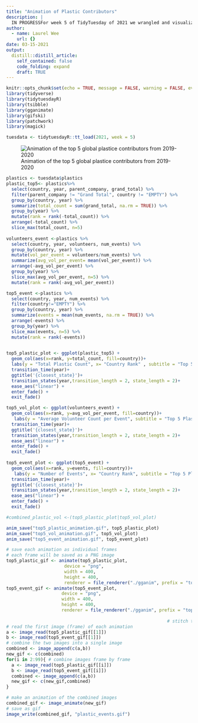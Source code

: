 ```yaml
---
title: "Animation of Plastic Contributors"
description: |
  IN PROGRESSFor week 5 of TidyTuesday of 2021 we wrangled and visualized Global Plastics Data. I chose to compare the total plastic counts of the top 5 contributors in 2019 and 2020.
author:
  - name: Laurel Wee
    url: {}
date: 03-15-2021
output:
  distill::distill_article:
    self_contained: false
    code_folding: expand
    draft: TRUE
---
```



```r
knitr::opts_chunk$set(echo = TRUE, message = FALSE, warning = FALSE, eval = FALSE)
library(tidyverse)
library(tidytuesdayR)
library(tsibble)
library(gganimate)
library(gifski)
library(patchwork)
library(magick)

```
```r
tuesdata <- tidytuesdayR::tt_load(2021, week = 5)
```

![Animation of the top 5 global plastice contributors from 2019-2020]( https://github.com/laurelwee/244-a2-task-2-3/blob/main/top5_plastic_animation.gif)

```r
plastics <- tuesdata$plastics 
plastic_top5<- plastics%>% 
  select(country, year, parent_company, grand_total) %>% 
  filter(parent_company != "Grand Total", country != "EMPTY") %>% 
  group_by(country, year) %>% 
  summarize(total_count = sum(grand_total, na.rm = TRUE)) %>% 
  group_by(year) %>% 
  mutate(rank = rank(-total_count)) %>% 
  arrange(-total_count) %>% 
  slice_max(total_count, n=5)
  
volunteers_event <-plastics %>% 
  select(country, year, volunteers, num_events) %>% 
  group_by(country, year) %>% 
  mutate(vol_per_event = volunteers/num_events) %>%
  summarize(avg_vol_per_event= mean(vol_per_event)) %>% 
  arrange(-avg_vol_per_event) %>%
  group_by(year) %>% 
  slice_max(avg_vol_per_event, n=5) %>% 
  mutate(rank = rank(-avg_vol_per_event))

top5_event <-plastics %>% 
  select(country, year, num_events) %>% 
  filter(country!="EMPTY") %>% 
  group_by(country, year) %>% 
  summarize(events = mean(num_events, na.rm = TRUE)) %>% 
  arrange(-events) %>%
  group_by(year) %>% 
  slice_max(events, n=5) %>% 
  mutate(rank = rank(-events))
  
```
```r
  
top5_plastic_plot <- ggplot(plastic_top5) +
  geom_col(aes(x=rank, y=total_count, fill=country))+
  labs(y = "Total Plastic Count", x= "Country Rank" , subtitle = "Top 5 Plastic Contributors from 2019-2020")+
  transition_time(year)+
  ggtitle('{closest_state}')+
  transition_states(year,transition_length = 2, state_length = 2)+
  ease_aes("linear") +
  enter_fade() +
  exit_fade()

top5_vol_plot <- ggplot(volunteers_event) +
  geom_col(aes(x=rank, y=avg_vol_per_event, fill=country))+
   labs(y = "Average Volunteer Count per Event", subtitle = "Top 5 Plastic Contributors from 2019-2020")+
  transition_time(year)+
  ggtitle('{closest_state}')+
  transition_states(year,transition_length = 2, state_length = 2)+
  ease_aes("linear") +
  enter_fade() +
  exit_fade()
  
top5_event_plot <- ggplot(top5_event) +
  geom_col(aes(x=rank, y=events, fill=country))+
   labs(y = "Number of Events", x= "Country Rank", subtitle = "Top 5 Plastic Clean-up Events from 2019-2020")+
  transition_time(year)+
  ggtitle('{closest_state}')+
  transition_states(year,transition_length = 2, state_length = 2)+
  ease_aes("linear") +
  enter_fade() +
  exit_fade()

#combined_plastic_vol <-(top5_plastic_plot|top5_vol_plot)

anim_save("top5_plastic_animation.gif", top5_plastic_plot)
anim_save("top5_vol_animation.gif", top5_vol_plot)
anim_save("top5_event_animation.gif", top5_event_plot)
```

```r
# save each animation as individual frames
# each frame will be saved as a PNG image
top5_plastic_gif <- animate(top5_plastic_plot, 
                      device = "png",
                      width = 400, 
                      height = 400, 
                      renderer = file_renderer("./gganim", prefix = "top5_plastic", overwrite = TRUE))
top5_event_gif <- animate(top5_event_plot, 
                     device = "png",
                     width = 400, 
                     height = 400,
                     renderer = file_renderer("./gganim", prefix = "top5_event", overwrite = TRUE))
                           
                                                             # stitch two animations together
# read the first image (frame) of each animation
a <- image_read(top5_plastic_gif[[1]])
b <- image_read(top5_event_gif[[1]])
# combine the two images into a single image
combined <- image_append(c(a,b))
new_gif <- c(combined)
for(i in 2:99){ # combine images frame by frame
  a <- image_read(top5_plastic_gif[[i]])
  b <- image_read(top5_event_gif[[i]])
  combined <- image_append(c(a,b))
  new_gif <- c(new_gif,combined)
}

# make an animation of the combined images
combined_gif <- image_animate(new_gif)
# save as gif
image_write(combined_gif, "plastic_events.gif")
```


